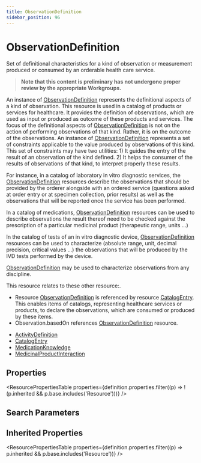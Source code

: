 ```yaml
---
title: ObservationDefinition
sidebar_position: 96
---
```


# ObservationDefinition

Set of definitional characteristics for a kind of observation or measurement produced or consumed by an orderable health care service.

  <Tabs queryString="intro-section">
  <TabItem value="usage" label="Usage" default>
    <div> <a name="bnc"> </a>  <blockquote class="stu-note">   <a name="dstu"></a> <strong>Note that this content is preliminary has not undergone proper review by the appropriate Workgroups.</strong> </blockquote>   <p> An instance of <a href="/docs/api/fhir/resources/observationdefinition">ObservationDefinition</a> represents the definitional aspects of a kind of observation. This resource is used in a catalog of products or services for healthcare. It provides the definition of observations, which are used as input or produced as outcome of these products and services. The focus of the definitional aspects of <a href="/docs/api/fhir/resources/observationdefinition">ObservationDefinition</a> is not on the action of performing observations of that kind. Rather, it is on the outcome of the observations. An instance of <a href="/docs/api/fhir/resources/observationdefinition">ObservationDefinition</a> represents a set of constraints applicable to the value produced by observations of this kind. This set of constraints may have two utilities: 1) It guides the entry of the result of an observation of the kind defined. 2) It helps the consumer of the results of observations of that kind, to interpret properly these results. </p> <p> For instance, in a catalog of laboratory in vitro diagnostic services, the <a href="/docs/api/fhir/resources/observationdefinition">ObservationDefinition</a> resources describe the observations that should be provided by the orderer alongside with an ordered service (questions asked at order entry or at specimen collection, prior results) as well as the observations that will be reported once the service has been performed. </p> <p> In a catalog of medications, <a href="/docs/api/fhir/resources/observationdefinition">ObservationDefinition</a> resources can be used to describe observations the result thereof need to be checked against the prescription of a particular medicinal product (therapeutic range, units ...) </p> <p> In the catalog of tests of an in vitro diagnostic device, <a href="/docs/api/fhir/resources/observationdefinition">ObservationDefinition</a> resources can be used to characterize (absolute range, unit, decimal precision, critical values ...) the observations that will be produced by the IVD tests performed by the device. </p> <p> <a href="/docs/api/fhir/resources/observationdefinition">ObservationDefinition</a> may be used to characterize observations from any discipline. </p> </div>
    </TabItem>
  <TabItem value="relationships" label="Relationships">
    <div>  <p> This resource relates to these other resource:. </p>  <ul>   <li>Resource <a href="/docs/api/fhir/resources/observationdefinition">ObservationDefinition</a> is referenced by resource <a href="/docs/api/fhir/resources/catalogentry">CatalogEntry</a>. This enables items of catalogs, representing healthcare services or products, to declare the observations, which are consumed or produced by these items.</li>  <li>Observation.basedOn references <a href="/docs/api/fhir/resources/observationdefinition">ObservationDefinition</a> resource.</li>   </ul> </div>
    </TabItem>
  
  <TabItem value="referencedBy" label="Referenced By">
    <ul><li><a href="/docs/api/fhir/resources/activitydefinition">ActivityDefinition</a></li>
<li><a href="/docs/api/fhir/resources/catalogentry">CatalogEntry</a></li>
<li><a href="/docs/api/fhir/resources/medicationknowledge">MedicationKnowledge</a></li>
<li><a href="/docs/api/fhir/resources/medicinalproductinteraction">MedicinalProductInteraction</a></li></ul>
    </TabItem>
</Tabs>


## Properties

<ResourcePropertiesTable properties={definition.properties.filter((p) => !(p.inherited && p.base.includes('Resource')))} />

## Search Parameters

<SearchParamsTable searchParams={definition.searchParameters} />

## Inherited Properties

<ResourcePropertiesTable properties={definition.properties.filter((p) => p.inherited && p.base.includes('Resource'))} />


